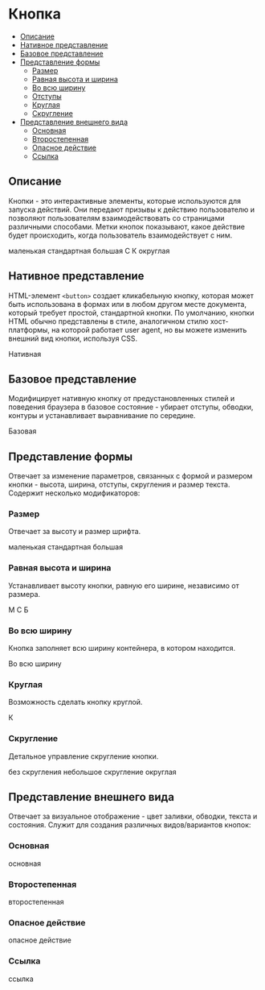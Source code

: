 

# Кнопка

- [Описание](#описание)
- [Нативное представление](#нативное-представление)
- [Базовое представление](#базовое-представление)
- [Представление формы](#представление-формы)
  - [Размер](#размер)
  - [Равная высота и ширина](#равная-высота-и-ширина)
  - [Во всю ширину](#во-всю-ширину)
  - [Отступы](#отступы)
  - [Круглая](#круглая)
  - [Скругление](#скругление)
- [Представление внешнего вида](#представление-внешнего-вида)
  - [Основная](#основная)
  - [Второстепенная](#второстепенная)
  - [Опасное действие](#опасное-действие)
  - [Ссылка](#ссылка)

## Описание

Кнопки - это интерактивные элементы, которые используются для запуска действий. Они передают призывы к действию пользователю и позволяют пользователям взаимодействовать со страницами различными способами. Метки кнопок показывают, какое действие будет происходить, когда пользователь взаимодействует с ним.

<Preview>
  <Shape size='small'>маленькая</Shape>
  <Shape size='normal'>стандартная</Shape>
  <Shape size='large'>большая</Shape>
  <Shape shape='square' size='normal'>
    С
  </Shape>
  <Shape shape='circle' size='normal'>
    К
  </Shape>
  <Shape size='normal' rounding={12}>
    округлая
  </Shape>
</Preview>

## Нативное представление

HTML-элемент `<button>` создает кликабельную кнопку, которая может быть использована в формах или в любом другом месте документа, который требует простой, стандартной кнопки. По умолчанию, кнопки HTML обычно представлены в стиле, аналогичном стилю хост-платформы, на которой работает user agent, но вы можете изменить внешний вид кнопки, используя CSS.

<Preview>
  <Native>Нативная</Native>
</Preview>

## Базовое представление

Модифицирует нативную кнопку от предустановленных стилей и поведения браузера в базовое состояние - убирает отступы, обводки, контуры и устанавливает выравнивание по середине.

<Preview>
  <Base>Базовая</Base>
</Preview>

## Представление формы

Отвечает за изменение параметров, связанных с формой и размером кнопки - высота, ширина, отступы, скругления и размер текста. Содержит несколько модификаторов:

### Размер

Отвечает за высоту и размер шрифта.

<Preview>
  <Shape size='small'>маленькая</Shape>
  <Shape size='normal'>стандартная</Shape>
  <Shape size='large'>большая</Shape>
</Preview>

### Равная высота и ширина

Устанавливает высоту кнопки, равную его ширине, независимо от размера.

<Preview>
  <Shape shape='square' size='small'>
    М
  </Shape>
  <Shape shape='square' size='normal'>
    С
  </Shape>
  <Shape shape='square' size='large'>
    Б
  </Shape>
</Preview>

### Во всю ширину

Кнопка заполняет всю ширину контейнера, в котором находится.

<Preview>
  <Shape fill size='normal'>
    Во всю ширину
  </Shape>
</Preview>

### Круглая

Возможность сделать кнопку круглой.

<Preview>
  <Shape shape='circle' size='normal'>
    К
  </Shape>
</Preview>

### Скругление

Детальное управление скругление кнопки.

<Preview>
  <Shape size='normal' rounding={0}>
    без скругления
  </Shape>
  <Shape size='normal' rounding={4}>
    небольшое скругление
  </Shape>
  <Shape size='normal' rounding={12}>
    округлая
  </Shape>
</Preview>

## Представление внешнего вида

Отвечает за визуальное отображение - цвет заливки, обводки, текста и состояния. Служит для создания различных видов/вариантов кнопок:

### Основная

<Preview>
  <Appearance>основная</Appearance>
</Preview>

### Второстепенная

<Preview>
  <Appearance variant='secondary'>второстепенная</Appearance>
</Preview>

### Опасное действие

<Preview>
  <Appearance variant='danger'>опасное действие</Appearance>
</Preview>

### Ссылка

<Preview>
  <Appearance variant='link'>ссылка</Appearance>
</Preview>
